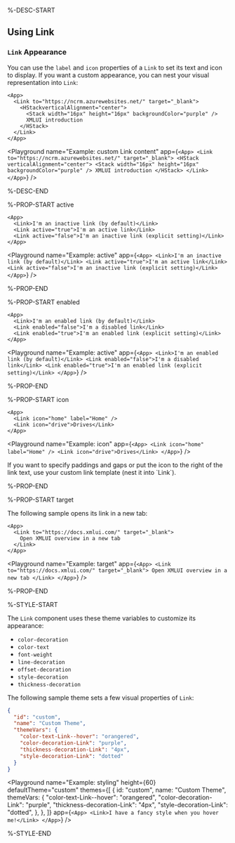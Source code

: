%-DESC-START

## Using Link

### `Link` Appearance

You can use the `label` and `icon` properties of a `Link` to set its text and icon to display. If you want a custom appearance, you can nest your visual representation into `Link`:

```ueml copy {1,6}
<App>
  <Link to="https://ncrm.azurewebsites.net/" target="_blank">
    <HStackverticalAlignment="center">
      <Stack width="16px" height="16px" backgroundColor="purple" />
      XMLUI introduction
    </HStack>
  </Link>
</App>
```

<Playground
  name="Example: custom Link content"
  app={`
    <App>
      <Link to="https://ncrm.azurewebsites.net/" target="_blank">
        <HStack verticalAlignment="center">
          <Stack width="16px" height="16px" backgroundColor="purple" />
          XMLUI introduction
        </HStack>
      </Link>
    </App>
  `}
/>

%-DESC-END

%-PROP-START active

```ueml copy /active="true"/ /active="false"/
<App>
  <Link>I'm an inactive link (by default)</Link>
  <Link active="true">I'm an active link</Link>
  <Link active="false">I'm an inactive link (explicit setting)</Link>
</App>
```

<Playground
  name="Example: active"
  app={`
    <App>
      <Link>I'm an inactive link (by default)</Link>
      <Link active="true">I'm an active link</Link>
      <Link active="false">I'm an inactive link (explicit setting)</Link>
    </App>
  `}
/>

%-PROP-END

%-PROP-START enabled

```ueml copy /enabled="true"/ /enabled="false"/
<App>
  <Link>I'm an enabled link (by default)</Link>
  <Link enabled="false">I'm a disabled link</Link>
  <Link enabled="true">I'm an enabled link (explicit setting)</Link>
</App>
```

<Playground
  name="Example: active"
  app={`
    <App>
      <Link>I'm an enabled link (by default)</Link>
      <Link enabled="false">I'm a disabled link</Link>
      <Link enabled="true">I'm an enabled link (explicit setting)</Link>
    </App>
  `}
/>

%-PROP-END

%-PROP-START icon

```ueml copy
<App>
  <Link icon="home" label="Home" />
  <Link icon="drive">Drives</Link>
</App>
```

<Playground
  name="Example: icon"
  app={`
    <App>
      <Link icon="home" label="Home" />
      <Link icon="drive">Drives</Link>
    </App>
  `}
/>

<Callout type="info" emoji="💡">
If you want to specify paddings and gaps or put the icon to the right of the link text, use your custom link template (nest it into `Link`).
</Callout>

%-PROP-END

%-PROP-START target

The following sample opens its link in a new tab:

```ueml copy
<App>
  <Link to="https://docs.xmlui.com/" target="_blank">
    Open XMLUI overview in a new tab
  </Link>
</App>
```

<Playground
  name="Example: target"
  app={`
    <App>
      <Link to="https://docs.xmlui.com/" target="_blank">
        Open XMLUI overview in a new tab
      </Link>
    </App>
  `}
/>

%-PROP-END

%-STYLE-START

The `Link` component uses these theme variables to customize its appearance:

- `color-decoration`
- `color-text`
- `font-weight`
- `line-decoration`
- `offset-decoration`
- `style-decoration`
- `thickness-decoration`

The following sample theme sets a few visual properties of `Link`:

```json
{
  "id": "custom",
  "name": "Custom Theme",
  "themeVars": {
    "color-text-Link--hover": "orangered",
    "color-decoration-Link": "purple",
    "thickness-decoration-Link": "4px",
    "style-decoration-Link": "dotted"
  }
}
```

<Playground
  name="Example: styling"
  height={60}
  defaultTheme="custom"
  themes={[
    {
      id: "custom",
      name: "Custom Theme",
      themeVars: {
        "color-text-Link--hover": "orangered",
        "color-decoration-Link": "purple",
        "thickness-decoration-Link": "4px",
        "style-decoration-Link": "dotted",
      },
    },
  ]}
  app={`
    <App>
      <Link>I have a fancy style when you hover me!</Link>
    </App>
  `}
/>

%-STYLE-END
